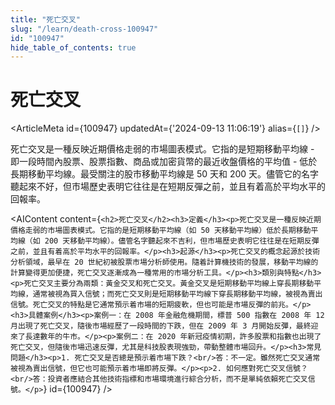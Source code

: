 ```yaml
---
title: "死亡交叉"
slug: "/learn/death-cross-100947"
id: "100947"
hide_table_of_contents: true
---
```



# 死亡交叉

<ArticleMeta id={100947} updatedAt={'2024-09-13 11:06:19'} alias={`[]`} />
<div className='border-solid border-b border-t-0 my-4 border-[var(--ifm-color-gray-300)]' />

死亡交叉是一種反映近期價格走弱的市場圖表模式。它指的是短期移動平均線 - 即一段時間內股票、股票指數、商品或加密貨幣的最近收盤價格的平均值 - 低於長期移動平均線。最受關注的股市移動平均線是 50 天和 200 天。儘管它的名字聽起來不好，但市場歷史表明它往往是在短期反彈之前，並且有着高於平均水平的回報率。

<AIContent content={`<h2>死亡交叉</h2><h3>定義</h3><p>死亡交叉是一種反映近期價格走弱的市場圖表模式。它指的是短期移動平均線（如 50 天移動平均線）低於長期移動平均線（如 200 天移動平均線）。儘管名字聽起來不吉利，但市場歷史表明它往往是在短期反彈之前，並且有着高於平均水平的回報率。</p><h3>起源</h3><p>死亡交叉的概念起源於技術分析領域，最早在 20 世紀初被股票市場分析師使用。隨着計算機技術的發展，移動平均線的計算變得更加便捷，死亡交叉逐漸成為一種常用的市場分析工具。</p><h3>類別與特點</h3><p>死亡交叉主要分為兩類：黃金交叉和死亡交叉。黃金交叉是短期移動平均線上穿長期移動平均線，通常被視為買入信號；而死亡交叉則是短期移動平均線下穿長期移動平均線，被視為賣出信號。死亡交叉的特點是它通常預示着市場的短期疲軟，但也可能是市場反彈的前兆。</p><h3>具體案例</h3><p>案例一：在 2008 年金融危機期間，標普 500 指數在 2008 年 12 月出現了死亡交叉，隨後市場經歷了一段時間的下跌，但在 2009 年 3 月開始反彈，最終迎來了長達數年的牛市。</p><p>案例二：在 2020 年新冠疫情初期，許多股票和指數也出現了死亡交叉，但隨後市場迅速反彈，尤其是科技股表現強勁，帶動整體市場回升。</p><h3>常見問題</h3><p>1. 死亡交叉是否總是預示着市場下跌？<br/>答：不一定。雖然死亡交叉通常被視為賣出信號，但它也可能預示着市場即將反彈。</p><p>2. 如何應對死亡交叉信號？<br/>答：投資者應結合其他技術指標和市場環境進行綜合分析，而不是單純依賴死亡交叉信號。</p>`} id={100947} />
